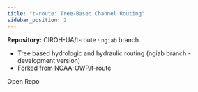 ```yaml
---
title: "t-route: Tree-Based Channel Routing"
sidebar_position: 2
---
```



**Repository:** <Link to="https://github.com/CIROH-UA/t-route/">CIROH-UA/t-route · `ngiab` branch</Link>

- Tree based hydrologic and hydraulic routing (ngiab branch - development version)
- Forked from NOAA-OWP/t-route

<Link className="button button--primary" to="https://github.com/CIROH-UA/t-route">Open Repo</Link>
